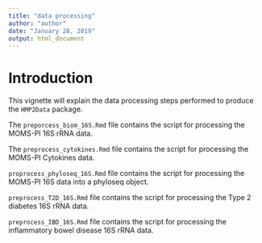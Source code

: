 ---
title: "data processing"
author: "author"
date: "January 28, 2019"
output: html_document
---

# Introduction 

This vignette will explain the data processing steps performed to produce the `HMP2Data` package.

The `preporcess_biom_16S.Rmd` file contains the script for processing the MOMS-PI 16S rRNA data.

The `preprocess_cytokines.Rmd` file contains the script for processing the MOMS-PI Cytokines data.

`proprocess_phyloseq_16S.Rmd` file contains the script for processing the MOMS-PI 16S data into a phyloseq object.


`preprocess_T2D_16S.Rmd` file contains the script for processing the Type 2 diabetes 16S rRNA data.

`preprocess_IBD_16S.Rmd` file contains the script for processing the inflammatory bowel disease 16S rRNA data.
